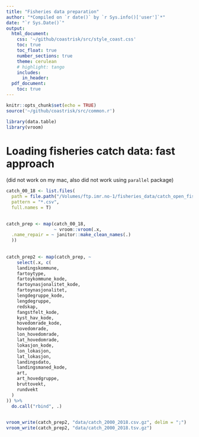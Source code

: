 ```yaml
---
title: "Fisheries data preparation"
author: "*Compiled on `r date()` by `r Sys.info()['user']`*"
date: "`r Sys.Date()`"
output:
  html_document:
    css: '~/github/coastrisk/src/style_coast.css'
    toc: true
    toc_float: true
    number_sections: true
    theme: cerulean
    # highlight: tango
    includes: 
      in_header: 
  pdf_document:
    toc: true
---
```


```r
knitr::opts_chunk$set(echo = TRUE)
source('~/github/coastrisk/src/common.r')
```


```r
library(data.table)
library(vroom)
```



# Loading fisheries catch data: fast approach
(did not work on my mac, also did not work using `parallel` package)
```r
catch_00_18 <- list.files(
  path = file.path("/Volumes/ftp.imr.no-1/fisheries_data/catch_open_fiskedir_data_2000_2018/raw_data"), 
  pattern = "*.csv",
  full.names = T) 
  

catch_prep <- map(catch_00_18, 
                  ~ vroom::vroom(.x,
  .name_repair = ~ janitor::make_clean_names(.)
  ))
  
  
catch_prep2 <- map(catch_prep, ~ 
    select(.x, c(
    landingskommune,
    fartoytype,
    fartoykommune_kode,
    fartoynasjonalitet_kode,
    fartoynasjonalitet,
    lengdegruppe_kode,
    lengdegruppe,
    redskap,
    fangstfelt_kode,
    kyst_hav_kode,
    hovedomrade_kode,
    hovedomrade,
    lon_hovedomrade,
    lat_hovedomrade,
    lokasjon_kode,
    lon_lokasjon,
    lat_lokasjon,
    landingsdato,
    landingsmaned_kode,
    art,
    art_hovedgruppe,
    bruttovekt,
    rundvekt
  )
)) %>%
  do.call("rbind", .)
   
```


```r
vroom_write(catch_prep2, "data/catch_2000_2018.csv.gz", delim = ";")
vroom_write(catch_prep2, "data/catch_2000_2018.tsv.gz")
```




